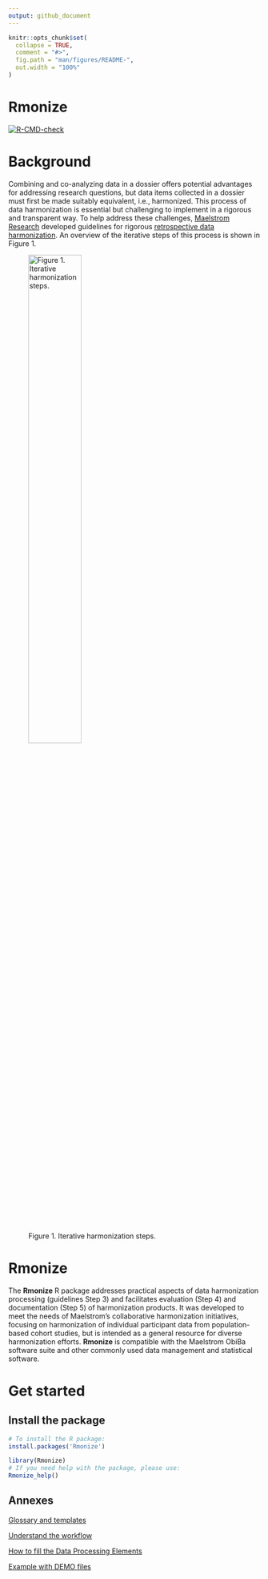 ```yaml
---
output: github_document
---
```


<!-- README.md is generated from README.Rmd. Please edit that file -->

```r
knitr::opts_chunk$set(
  collapse = TRUE,
  comment = "#>",
  fig.path = "man/figures/README-",
  out.width = "100%"
)
```

# Rmonize

<!-- badges: start -->
[![R-CMD-check](https://github.com/maelstrom-research/Rmonize/actions/workflows/R-CMD-check.yaml/badge.svg)](https://github.com/maelstrom-research/Rmonize/actions/workflows/R-CMD-check.yaml)
<!-- badges: end -->

# Background

Combining and co-analyzing data in a dossier offers potential advantages for 
addressing research questions, but data items collected in a dossier 
must first be made suitably equivalent, i.e., harmonized. This process of data 
harmonization is essential but challenging to implement in a rigorous and 
transparent way. To help address these challenges, 
<a href="https://www.maelstrom-research.org/" target="_blank"> Maelstrom Research</a>
developed guidelines for rigorous 
<a href="https://maelstrom-research.org/page/maelstrom-guidelines" target="_blank"> retrospective data harmonization</a>. An overview of the iterative steps of this process is shown 
in Figure 1. 

![Figure 1. Iterative harmonization steps.](https://www.maelstrom-research.org/assets/images/HarmoStepsNew.png){#id .class width=50% height=50%}

# Rmonize

The **Rmonize** R package addresses practical aspects of data harmonization 
processing (guidelines Step 3) and facilitates evaluation (Step 4) and 
documentation (Step 5) of harmonization products. It was developed to meet 
the needs of Maelstrom’s collaborative harmonization initiatives, focusing on 
harmonization of individual participant data from population-based cohort 
studies, but is intended as a general resource for diverse harmonization 
efforts. **Rmonize** is compatible with the Maelstrom ObiBa software suite and 
other commonly used data management and statistical software.

# Get started

## Install the package

```r
# To install the R package:
install.packages('Rmonize')

library(Rmonize)
# If you need help with the package, please use:
Rmonize_help()

```


## Annexes

[Glossary and templates](articles/a-Glossary-and-templates.html)

[Understand the workflow](articles/b-Understand-the-workflow.html)

[How to fill the Data Processing Elements](articles/c-The-Data-processing-elements.html)

[Example with DEMO files](articles/d-Example-with-DEMO-files.html)


